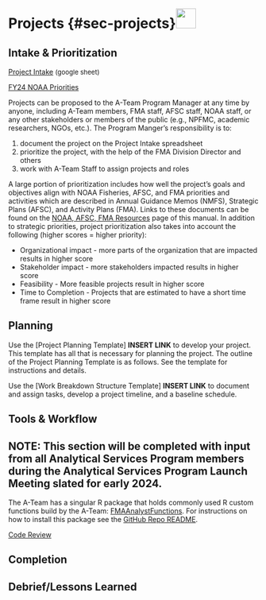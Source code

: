 # Projects {#sec-projects}![](_img/analytics_icon.png){height=40px}

## Intake & Prioritization

 [Project Intake](Link to be added) <font size="2"> (google sheet) </font>
 
 [FY24 NOAA Priorities](LINK TO BE ADDED)
 
 Projects can be proposed to the A-Team Program Manager at any time by anyone, including A-Team members, FMA staff, AFSC staff, NOAA staff, or any other stakeholders or members of the public (e.g., NPFMC, academic researchers, NGOs, etc.).  The Program Manger's responsibility is to:    
 
  1. document the project on the Project Intake spreadsheet    
  2. prioritize the project, with the help of the FMA Division Director and others    
  3. work with A-Team Staff to assign projects and roles
 
 A large portion of prioritization includes how well the project's goals and objectives align with NOAA Fisheries, AFSC, and FMA priorities and activities which are described in Annual Guidance Memos (NMFS), Strategic Plans (AFSC), and Activity Plans (FMA).  Links to these documents can be found on the [NOAA, AFSC, FMA Resources](999-NOAA-AFSC-FMA-resources.qmd#sec-resources) page of this manual.  In addition to strategic priorities, project prioritization also takes into account the following (higher scores = higher priority):    
 
  * Organizational impact - more parts of the organization that are impacted results in higher score    
  * Stakeholder impact - more stakeholders impacted results in higher score    
  * Feasibility - More feasible projects result in higher score    
  * Time to Completion - Projects that are estimated to have a short time frame result in higher score    
  
## Planning

Use the [Project Planning Template] **INSERT LINK** to develop your project. This template has all that is necessary for planning the project.  The outline of the Project Planning Template is as follows.  See the template for instructions and details. 

Use the [Work Breakdown Structure Template] **INSERT LINK** to document and assign tasks, develop a project timeline, and a baseline schedule.

<!-- 1. Executive Summary - give an overview of the project and purpose     -->
<!-- 2. Project Justification - a brief justification for the project     -->
<!-- 3. Project Governance - how tasks are assigned, how conflict is resolved, etc.     -->
<!-- 4. Project Scope - what is in versus out of the project     -->
<!-- 5. Deliverables     -->
<!-- 6. Work Breakdown Structure - Use the Work Breakdown Structure Template to document and assign tasks, develop a project timeline, and a baseline schedule.     -->
<!-- 7. Stakeholders - who they are and how they are impacted     -->
<!-- 8. Baseline Schedule - an expected timeline to gauge progress against -->
<!-- 9. Milestone List - major milestones and expected dates     -->
<!-- 10. Change Management Plan - how and who will manage and approve changes to scope     -->
<!-- 11. Project Scope Management Plan - who manages and approves scope and final project     -->
<!-- 12. Analytical Plan - describe the analyses, statistical methods and plan for technical review of outputs and code -->
<!-- 13. Communications Management Plan - who needs to be informed and at what stages and times during the project     -->
<!-- 14. Resource Management Plan - what *non-human* resources are needed, include costs if purchases are going to be made.  Include estimates of travel & publication costs.     -->
<!-- 15. Human Resources Management Plan - staffing needs, including skills sets and training.     -->
<!-- 16. Human Resource Requirement Calendar - provide estimates of the time needed for each team member.     -->
<!-- 17. Schedule Management Plan - explain how changes to the schedule will be managed and accomodated to meet project goals     -->
<!-- 18. Quality Management Plan - explain how quality control measures will ensure the final quality of the deliverables     -->
<!-- 19. Risk Management Plan - how will risks be identified, analyzed and mitigated against.  Use a Risk Log to catalog risks.     -->
<!-- 20. Quality Baseline - define success for the project -->



## Tools & Workflow

## NOTE: This section will be completed with input from all Analytical Services Program members during the Analytical Services Program Launch Meeting slated for early 2024.

The A-Team has a singular R package that holds commonly used R custom functions build by the A-Team: [FMAAnalystFunctions](https://github.com/Alaska-Fisheries-Monitoring-Analytics/FMAAnalystFunctions).  For instructions on how to install this package see the [GitHub Repo README](https://github.com/Alaska-Fisheries-Monitoring-Analytics/FMAAnalystFunctions#fma-analyst-functions).

[Code Review](071-collaborate.qmd)

## Completion

## Debrief/Lessons Learned

<!-- ## Tools -->

<!-- * Keep only 1 working instance     -->
<!-- * Use Github or other version control     -->
<!-- * Document Q&A, e.g., by using Github Issues     -->
<!--   * alternatively use Google Docs to track project history     -->
<!--   * create a minimal reproducible example, aka [repex](https://stackoverflow.com/help/minimal-reproducible-example)     -->

<!-- ### Software -->
<!--  [Building R Packages](https://r-pkgs.org/) -->



<!-- ## Project Management {#sec-project-mgmt} -->

<!-- 1. Benefits Analysis -->
<!--     a. Tangible     -->
<!--         i. estimate     -->
<!--     b. Intangible -->
<!-- 2. Charter - What - gives approval for planning     -->
<!--     a. Need    -->
<!--     b. Objectives    -->
<!--     c. Requirements    -->
<!--     d. Scope    -->
<!--     e. Schedule, milestones, budget    -->
<!--     f. key stakeholders    -->
<!--     g. risks    -->
<!--     h. deliverables    -->
<!--     i. success criteria -->
<!-- 3. Stakeholder     -->
<!--     a. stakeholder register     -->
<!--     b. stakeholder issue log -->
<!-- 4. Benefits Analysis     -->
<!-- 5. Plan - Why?     -->
<!--     a. May undergo many iterations     -->
<!--     b. Formal documentation of plans for:     -->
<!--         i. stakeholder communication and management     -->
<!--         ii. quality management     -->
<!--         iii. scope     -->
<!--         iv. schedule     -->
<!--         v. risk     -->
<!-- 6. Kick-Off Meeting     -->
<!--     a. Announce start of project     -->
<!--     b. Communicate vision     -->
<!--     c. Introduce key details - milestones, risks, communication plan, meeting schedule, policies     -->

<!-- ### Planning -->
<!-- #### Scope - HOW -->
<!-- Developing a detailed description of the project - how will we work? Scope needs to be managed carefully to prevent mission creep. -->

<!-- * How is the scope defined?     -->
<!-- * How is scope validated and controlled?     -->
<!-- * How is scope managed throughout the project?     -->
<!-- * How are requirements planned, tracked, and reported?     -->
<!-- * How are changes in scope and requirements managed?     -->
<!-- * How are priorities defined?     -->
<!-- * How are metrics defined?     -->

 

